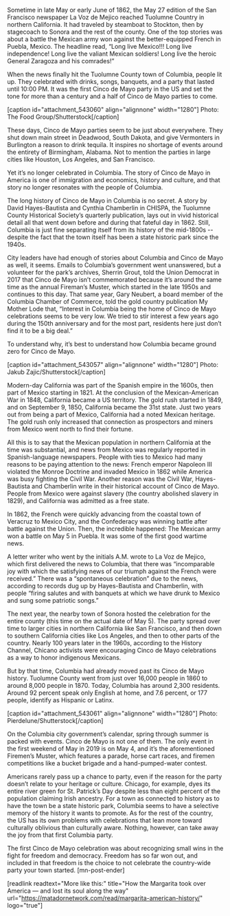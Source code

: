Sometime in late May or early June of 1862, the May 27 edition of the San Francisco newspaper La Voz de Mejico reached Tuolumne Country in northern California. It had traveled by steamboat to Stockton, then by stagecoach to Sonora and the rest of the county. One of the top stories was about a battle the Mexican army won against the better-equipped French in Puebla, Mexico. The headline read, “Long live Mexico!!! Long live independence! Long live the valiant Mexican soldiers! Long live the heroic General Zaragoza and his comrades!”

When the news finally hit the Tuolumne County town of Columbia, people lit up. They celebrated with drinks, songs, banquets, and a party that lasted until 10:00 PM. It was the first Cinco de Mayo party in the US and set the tone for more than a century and a half of Cinco de Mayo parties to come.

[caption id="attachment_543060" align="alignnone" width="1280"] Photo: The Food Group/Shutterstock[/caption]

These days, Cinco de Mayo parties seem to be just about everywhere. They shut down main street in Deadwood, South Dakota, and give Vermonters in Burlington a reason to drink tequila. It inspires no shortage of events around the entirety of Birmingham, Alabama. Not to mention the parties in large cities like Houston, Los Angeles, and San Francisco.

Yet it’s no longer celebrated in Columbia. The story of Cinco de Mayo in America is one of immigration and economics, history and culture, and that story no longer resonates with the people of Columbia.

The long history of Cinco de Mayo in Columbia is no secret. A story by David Hayes-Bautista and Cynthia Chamberlin in CHISPA, the Tuolumne County Historical Society’s quarterly publication, lays out in vivid historical detail all that went down before and during that fateful day in 1862. Still, Columbia is just fine separating itself from its history of the mid-1800s -- despite the fact that the town itself has been a state historic park since the 1940s.

City leaders have had enough of stories about Columbia and Cinco de Mayo as well, it seems. Emails to Columbia’s government went unanswered, but a volunteer for the park’s archives, Sherrin Grout, told the Union Democrat in 2017 that Cinco de Mayo isn’t commemorated because it’s around the same time as the annual Fireman’s Muster, which started in the late 1950s and continues to this day. That same year, Gary Neubert, a board member of the Columbia Chamber of Commerce, told the gold country publication My Mother Lode that, “Interest in Columbia being the home of Cinco de Mayo celebrations seems to be very low. We tried to stir interest a few years ago during the 150th anniversary and for the most part, residents here just don’t find it to be a big deal.”

To understand why, it’s best to understand how Columbia became ground zero for Cinco de Mayo.

[caption id="attachment_543057" align="alignnone" width="1280"] Photo: Jakub Zajic/Shutterstock[/caption]

Modern-day California was part of the Spanish empire in the 1600s, then part of Mexico starting in 1821. At the conclusion of the Mexican-American War in 1848, California became a US territory. The gold rush started in 1849, and on September 9, 1850, California became the 31st state. Just two years out from being a part of Mexico, California had a noted Mexican heritage. The gold rush only increased that connection as prospectors and miners from Mexico went north to find their fortune.

All this is to say that the Mexican population in northern California at the time was substantial, and news from Mexico was regularly reported in Spanish-language newspapers. People with ties to Mexico had many reasons to be paying attention to the news: French emperor Napoleon III violated the Monroe Doctrine and invaded Mexico in 1862 while America was busy fighting the Civil War. Another reason was the Civil War, Hayes-Bautista and Chamberlin write in their historical account of Cinco de Mayo. People from Mexico were against slavery (the country abolished slavery in 1829), and California was admitted as a free state.

In 1862, the French were quickly advancing from the coastal town of Veracruz to Mexico City, and the Confederacy was winning battle after battle against the Union. Then, the incredible happened: The Mexican army won a battle on May 5 in Puebla. It was some of the first good wartime news.

A letter writer who went by the initials A.M. wrote to La Voz de Mejico, which first delivered the news to Columbia, that there was “incomparable joy with which the satisfying news of our triumph against the French were received.” There was a “spontaneous celebration” due to the news, according to records dug up by Hayes-Bautista and Chamberlin, with people “firing salutes and with banquets at which we have drunk to Mexico and sung some patriotic songs.”

The next year, the nearby town of Sonora hosted the celebration for the entire county (this time on the actual date of May 5). The party spread over time to larger cities in northern California like San Francisco, and then down to southern California cities like Los Angeles, and then to other parts of the country. Nearly 100 years later in the 1960s, according to the History Channel, Chicano activists were encouraging Cinco de Mayo celebrations as a way to honor indigenous Mexicans.

But by that time, Columbia had already moved past its Cinco de Mayo history. Tuolumne County went from just over 16,000 people in 1860 to around 8,000 people in 1870. Today, Columbia has around 2,300 residents. Around 92 percent speak only English at home, and 7.6 percent, or 177 people, identify as Hispanic or Latinx.

[caption id="attachment_543061" align="alignnone" width="1280"] Photo: Pierdelune/Shutterstock[/caption]

On the Columbia city government’s calendar, spring through summer is packed with events. Cinco de Mayo is not one of them. The only event in the first weekend of May in 2019 is on May 4, and it’s the aforementioned Firemen’s Muster, which features a parade, horse cart races, and firemen competitions like a bucket brigade and a hand-pumped-water contest.

Americans rarely pass up a chance to party, even if the reason for the party doesn’t relate to your heritage or culture. Chicago, for example, dyes its entire river green for St. Patrick’s Day despite less than eight percent of the population claiming Irish ancestry. For a town as connected to history as to have the town be a state historic park, Columbia seems to have a selective memory of the history it wants to promote. As for the rest of the country, the US has its own problems with celebrations that lean more toward culturally oblivious than culturally aware. Nothing, however, can take away the joy from that first Columbia party.

The first Cinco de Mayo celebration was about recognizing small wins in the fight for freedom and democracy. Freedom has so far won out, and included in that freedom is the choice to not celebrate the country-wide party your town started. [mn-post-ender]

[readlink readtext="More like this:" title="How the Margarita took over America — and lost its soul along the way" url="https://matadornetwork.com/read/margarita-american-history/" logo="true"]